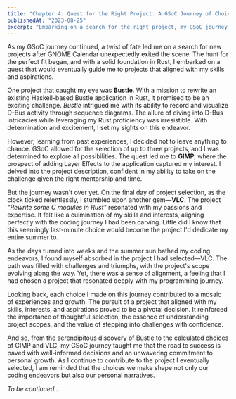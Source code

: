 ```yaml
---
title: "Chapter 4: Quest for the Right Project: A GSoC Journey of Choices and Discoveries"
publishedAt: "2023-08-25"
excerpt: "Embarking on a search for the right project, my GSoC journey took unexpected turns after GNOME Calendar's departure. Guided by Rust proficiency, I explored projects like Bustle, GIMP, and VLC. Each choice held its own allure, leading to a summer dedicated to VLC. Discover the importance of informed decisions and personal growth in shaping a coding journey."
---
```


As my GSoC journey continued, a twist of fate led me on a search for new projects after GNOME Calendar unexpectedly exited the scene. The hunt for the perfect fit began, and with a solid foundation in Rust, I embarked on a quest that would eventually guide me to projects that aligned with my skills and aspirations.

One project that caught my eye was **Bustle**. With a mission to rewrite an existing Haskell-based Bustle application in Rust, it promised to be an exciting challenge. *Bustle* intrigued me with its ability to record and visualize D-Bus activity through sequence diagrams. The allure of diving into D-Bus intricacies while leveraging my Rust proficiency was irresistible. With determination and excitement, I set my sights on this endeavor.

However, learning from past experiences, I decided not to leave anything to chance. GSoC allowed for the selection of up to three projects, and I was determined to explore all possibilities. The quest led me to **GIMP**, where the prospect of adding Layer Effects to the application captured my interest. I delved into the project description, confident in my ability to take on the challenge given the right mentorship and time.

But the journey wasn't over yet. On the final day of project selection, as the clock ticked relentlessly, I stumbled upon another gem—**VLC**. The project *"Rewrite some C modules in Rust"* resonated with my passions and expertise. It felt like a culmination of my skills and interests, aligning perfectly with the coding journey I had been carving. Little did I know that this seemingly last-minute choice would become the project I'd dedicate my entire summer to.

As the days turned into weeks and the summer sun bathed my coding endeavors, I found myself absorbed in the project I had selected—VLC. The path was filled with challenges and triumphs, with the project's scope evolving along the way. Yet, there was a sense of alignment, a feeling that I had chosen a project that resonated deeply with my programming journey.

Looking back, each choice I made on this journey contributed to a mosaic of experiences and growth. The pursuit of a project that aligned with my skills, interests, and aspirations proved to be a pivotal decision. It reinforced the importance of thoughtful selection, the essence of understanding project scopes, and the value of stepping into challenges with confidence.

And so, from the serendipitous discovery of Bustle to the calculated choices of GIMP and VLC, my GSoC journey taught me that the road to success is paved with well-informed decisions and an unwavering commitment to personal growth. As I continue to contribute to the project I eventually selected, I am reminded that the choices we make shape not only our coding endeavors but also our personal narratives.

*To be continued...*
